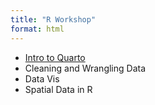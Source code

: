 ```yaml
---
title: "R Workshop"
format: html
---
```


- [Intro to Quarto](introduction_to_quarto.html)
- Cleaning and Wrangling Data
- Data Vis
- Spatial Data in R